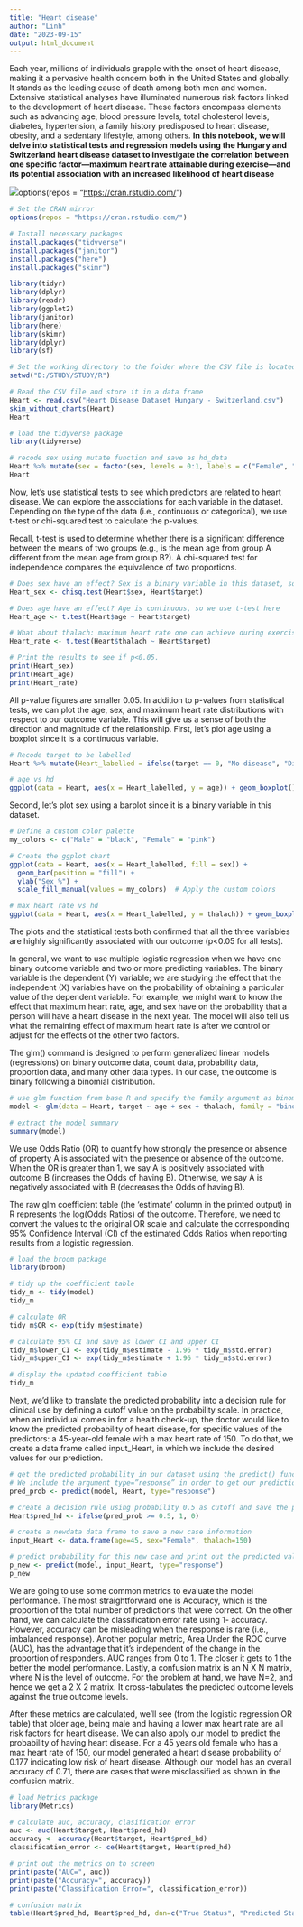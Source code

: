---
title: "Heart disease"
author: "Linh"
date: "2023-09-15"
output: html_document
---


Each year, millions of individuals grapple with the onset of heart disease, making it a pervasive health concern both in the United States and globally. It stands as the leading cause of death among both men and women. Extensive statistical analyses have illuminated numerous risk factors linked to the development of heart disease. These factors encompass elements such as advancing age, blood pressure levels, total cholesterol levels, diabetes, hypertension, a family history predisposed to heart disease, obesity, and a sedentary lifestyle, among others. **In this notebook, we will delve into statistical tests and regression models using the Hungary and Switzerland heart disease dataset to investigate the correlation between one specific factor---maximum heart rate attainable during exercise---and its potential association with an increased likelihood of heart disease**

![](images/fitness.jpg)options(repos = "<https://cran.rstudio.com/>")

```{r}
# Set the CRAN mirror
options(repos = "https://cran.rstudio.com/")
```


```{r}

# Install necessary packages
install.packages("tidyverse")
install.packages("janitor")
install.packages("here")
install.packages("skimr")

library(tidyr)
library(dplyr)
library(readr)
library(ggplot2)
library(janitor)
library(here)
library(skimr)
library(dplyr)
library(sf)
```

```{r}
# Set the working directory to the folder where the CSV file is located
setwd("D:/STUDY/STUDY/R")

# Read the CSV file and store it in a data frame
Heart <- read.csv("Heart Disease Dataset Hungary - Switzerland.csv")
skim_without_charts(Heart)
Heart
```

```{r}
# load the tidyverse package
library(tidyverse)

# recode sex using mutate function and save as hd_data
Heart %>% mutate(sex = factor(sex, levels = 0:1, labels = c("Female", "Male")))-> Heart
Heart
```

Now, let's use statistical tests to see which predictors are related to heart disease. We can explore the associations for each variable in the dataset. Depending on the type of the data (i.e., continuous or categorical), we use t-test or chi-squared test to calculate the p-values.

Recall, t-test is used to determine whether there is a significant difference between the means of two groups (e.g., is the mean age from group A different from the mean age from group B?). A chi-squared test for independence compares the equivalence of two proportions.

```{r}
# Does sex have an effect? Sex is a binary variable in this dataset, so the appropriate test is chi-squared test
Heart_sex <- chisq.test(Heart$sex, Heart$target)

# Does age have an effect? Age is continuous, so we use t-test here
Heart_age <- t.test(Heart$age ~ Heart$target)

# What about thalach: maximum heart rate one can achieve during exercise?
Heart_rate <- t.test(Heart$thalach ~ Heart$target)

# Print the results to see if p<0.05.
print(Heart_sex)
print(Heart_age)
print(Heart_rate)
```

All p-value figures are smaller 0.05. In addition to p-values from statistical tests, we can plot the age, sex, and maximum heart rate distributions with respect to our outcome variable. This will give us a sense of both the direction and magnitude of the relationship. First, let's plot age using a boxplot since it is a continuous variable.

```{r}
# Recode target to be labelled
Heart %>% mutate(Heart_labelled = ifelse(target == 0, "No disease", "Disease")) -> Heart

# age vs hd
ggplot(data = Heart, aes(x = Heart_labelled, y = age)) + geom_boxplot()
```

Second, let's plot sex using a barplot since it is a binary variable in this dataset.

```{r}
# Define a custom color palette
my_colors <- c("Male" = "black", "Female" = "pink")

# Create the ggplot chart
ggplot(data = Heart, aes(x = Heart_labelled, fill = sex)) +
  geom_bar(position = "fill") +
  ylab("Sex %") +
  scale_fill_manual(values = my_colors)  # Apply the custom colors
```

```{r}
# max heart rate vs hd
ggplot(data = Heart, aes(x = Heart_labelled, y = thalach)) + geom_boxplot()
```

The plots and the statistical tests both confirmed that all the three variables are highly significantly associated with our outcome (p\<0.05 for all tests).

In general, we want to use multiple logistic regression when we have one binary outcome variable and two or more predicting variables. The binary variable is the dependent (Y) variable; we are studying the effect that the independent (X) variables have on the probability of obtaining a particular value of the dependent variable. For example, we might want to know the effect that maximum heart rate, age, and sex have on the probability that a person will have a heart disease in the next year. The model will also tell us what the remaining effect of maximum heart rate is after we control or adjust for the effects of the other two factors.

The glm() command is designed to perform generalized linear models (regressions) on binary outcome data, count data, probability data, proportion data, and many other data types. In our case, the outcome is binary following a binomial distribution.

```{r}
# use glm function from base R and specify the family argument as binomial
model <- glm(data = Heart, target ~ age + sex + thalach, family = "binomial" )

# extract the model summary
summary(model)
```

We use Odds Ratio (OR) to quantify how strongly the presence or absence of property A is associated with the presence or absence of the outcome. When the OR is greater than 1, we say A is positively associated with outcome B (increases the Odds of having B). Otherwise, we say A is negatively associated with B (decreases the Odds of having B).

The raw glm coefficient table (the 'estimate' column in the printed output) in R represents the log(Odds Ratios) of the outcome. Therefore, we need to convert the values to the original OR scale and calculate the corresponding 95% Confidence Interval (CI) of the estimated Odds Ratios when reporting results from a logistic regression.

```{r}
# load the broom package
library(broom)

# tidy up the coefficient table
tidy_m <- tidy(model)
tidy_m

# calculate OR
tidy_m$OR <- exp(tidy_m$estimate)

# calculate 95% CI and save as lower CI and upper CI
tidy_m$lower_CI <- exp(tidy_m$estimate - 1.96 * tidy_m$std.error)
tidy_m$upper_CI <- exp(tidy_m$estimate + 1.96 * tidy_m$std.error)

# display the updated coefficient table
tidy_m
```

Next, we'd like to translate the predicted probability into a decision rule for clinical use by defining a cutoff value on the probability scale. In practice, when an individual comes in for a health check-up, the doctor would like to know the predicted probability of heart disease, for specific values of the predictors: a 45-year-old female with a max heart rate of 150. To do that, we create a data frame called input_Heart, in which we include the desired values for our prediction.

```{r}
# get the predicted probability in our dataset using the predict() function
# We include the argument type=”response” in order to get our prediction.
pred_prob <- predict(model, Heart, type="response")

# create a decision rule using probability 0.5 as cutoff and save the predicted decision into the main data frame
Heart$pred_hd <- ifelse(pred_prob >= 0.5, 1, 0)

# create a newdata data frame to save a new case information
input_Heart <- data.frame(age=45, sex="Female", thalach=150)

# predict probability for this new case and print out the predicted value
p_new <- predict(model, input_Heart, type="response")
p_new
```

We are going to use some common metrics to evaluate the model performance. The most straightforward one is Accuracy, which is the proportion of the total number of predictions that were correct. On the other hand, we can calculate the classification error rate using 1- accuracy. However, accuracy can be misleading when the response is rare (i.e., imbalanced response). Another popular metric, Area Under the ROC curve (AUC), has the advantage that it's independent of the change in the proportion of responders. AUC ranges from 0 to 1. The closer it gets to 1 the better the model performance. Lastly, a confusion matrix is an N X N matrix, where N is the level of outcome. For the problem at hand, we have N=2, and hence we get a 2 X 2 matrix. It cross-tabulates the predicted outcome levels against the true outcome levels.

After these metrics are calculated, we'll see (from the logistic regression OR table) that older age, being male and having a lower max heart rate are all risk factors for heart disease. We can also apply our model to predict the probability of having heart disease. For a 45 years old female who has a max heart rate of 150, our model generated a heart disease probability of 0.177 indicating low risk of heart disease. Although our model has an overall accuracy of 0.71, there are cases that were misclassified as shown in the confusion matrix.

```{r}
# load Metrics package
library(Metrics)

# calculate auc, accuracy, clasification error
auc <- auc(Heart$target, Heart$pred_hd) 
accuracy <- accuracy(Heart$target, Heart$pred_hd)
classification_error <- ce(Heart$target, Heart$pred_hd) 

# print out the metrics on to screen
print(paste("AUC=", auc))
print(paste("Accuracy=", accuracy))
print(paste("Classification Error=", classification_error))

# confusion matrix
table(Heart$pred_hd, Heart$pred_hd, dnn=c("True Status", "Predicted Status")) # confusion matrix
```
